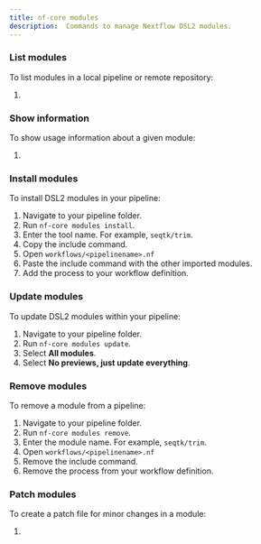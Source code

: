 ```yaml
---
title: nf-core modules
description:  Commands to manage Nextflow DSL2 modules.
---
```



### List modules

To list modules in a local pipeline or remote repository:

<Steps>

1. 

</Steps>

### Show information

To show usage information about a given module:

<Steps>

1. 

</Steps> 

### Install modules

To install DSL2 modules in your pipeline:

<Steps>

1. Navigate to your pipeline folder.
2. Run `nf-core modules install`.
3. Enter the tool name. For example, `seqtk/trim`.
4. Copy the include command.
5. Open `workflows/<pipelinename>.nf`
6. Paste the include command with the other imported modules.
7. Add the process to your workflow definition.

</Steps>

### Update modules

To update DSL2 modules within your pipeline:

<Steps>

1. Navigate to your pipeline folder.
2. Run `nf-core modules update`.
3. Select **All modules**.
4. Select **No previews, just update everything**.

</Steps>

### Remove modules

To remove a module from a pipeline:

<Steps>

1. Navigate to your pipeline folder.
2. Run `nf-core modules remove`.
3. Enter the module name. For example, `seqtk/trim`.
4. Open `workflows/<pipelinename>.nf`
6. Remove the include command.
7. Remove the process from your workflow definition.

</Steps>

### Patch modules

To create a patch file for minor changes in a module:

<Steps>

1. 

</Steps>
